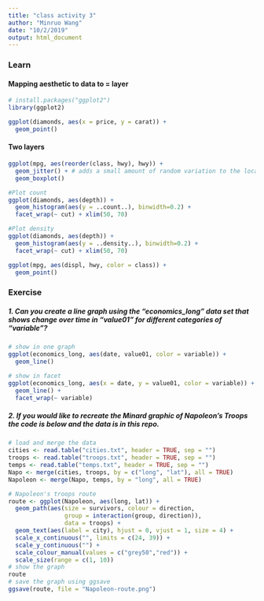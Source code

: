 ```yaml
---
title: "class activity 3"
author: "Minruo Wang"
date: "10/2/2019"
output: html_document
---
```


### Learn  
#### Mapping aesthetic to data to = layer  
```r
# install.packages("ggplot2")
library(ggplot2)

ggplot(diamonds, aes(x = price, y = carat)) +
  geom_point()
```

#### Two layers
```r
ggplot(mpg, aes(reorder(class, hwy), hwy)) +
  geom_jitter() + # adds a small amount of random variation to the location of each point
  geom_boxplot()
```

```r
#Plot count
ggplot(diamonds, aes(depth)) +
  geom_histogram(aes(y = ..count..), binwidth=0.2) +
  facet_wrap(~ cut) + xlim(50, 70)

#Plot density
ggplot(diamonds, aes(depth)) +
  geom_histogram(aes(y = ..density..), binwidth=0.2) +
  facet_wrap(~ cut) + xlim(50, 70)
```

```r
ggplot(mpg, aes(displ, hwy, color = class)) +
  geom_point()
```
  
### Exercise
##### 1. Can you create a line graph using the "economics_long" data set that shows change over time in "value01" for different categories of "variable"?  
  
```r
# show in one graph
ggplot(economics_long, aes(date, value01, color = variable)) +
  geom_line()
```
  
```r
# show in facet
ggplot(economics_long, aes(x = date, y = value01, color = variable)) +
  geom_line() +
  facet_wrap(~ variable)
```

##### 2. If you would like to recreate the Minard graphic of Napoleon's Troops the code is below and the data is in this repo.
```r
# load and merge the data
cities <- read.table("cities.txt", header = TRUE, sep = "")
troops <- read.table("troops.txt", header = TRUE, sep = "")
temps <- read.table("temps.txt", header = TRUE, sep = "")
Napo <- merge(cities, troops, by = c("long", "lat"), all = TRUE)
Napoleon <- merge(Napo, temps, by = "long", all = TRUE)
```


```r
# Napoleon's troops route
route <- ggplot(Napoleon, aes(long, lat)) +
  geom_path(aes(size = survivors, colour = direction,
                group = interaction(group, direction)), 
                data = troops) +
  geom_text(aes(label = city), hjust = 0, vjust = 1, size = 4) +  
  scale_x_continuous("", limits = c(24, 39)) +
  scale_y_continuous("") +
  scale_colour_manual(values = c("grey50","red")) +
  scale_size(range = c(1, 10))
# show the graph
route
# save the graph using ggsave
ggsave(route, file = "Napoleon-route.png")
```

